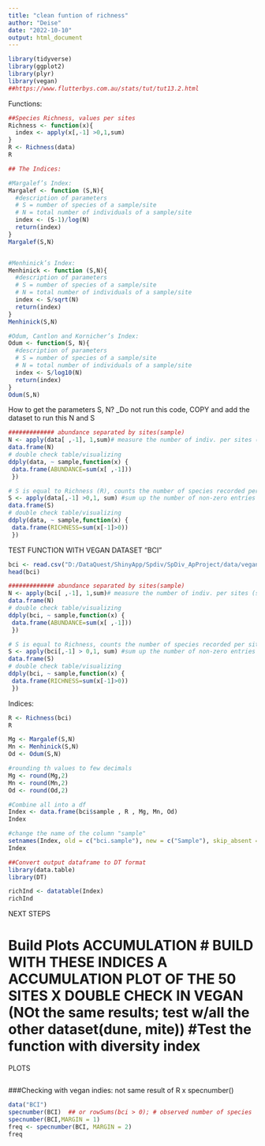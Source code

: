 ```yaml
---
title: "clean funtion of richness"
author: "Deise"
date: "2022-10-10"
output: html_document
---
```


```r
library(tidyverse) 
library(ggplot2)
library(plyr)
library(vegan)
##https://www.flutterbys.com.au/stats/tut/tut13.2.html
```



Functions:

```r
##Species Richness, values per sites
Richness <- function(x){
  index <- apply(x[,-1] >0,1,sum)
}
R <- Richness(data)
R

## The Indices:

#Margalef’s Index:
Margalef <- function (S,N){
  #description of parameters
  # S = number of species of a sample/site
  # N = total number of individuals of a sample/site
  index <- (S-1)/log(N)
  return(index)
}
Margalef(S,N)


#Menhinick’s Index:
Menhinick <- function (S,N){
  #description of parameters
  # S = number of species of a sample/site
  # N = total number of individuals of a sample/site
  index <- S/sqrt(N)
  return(index)
}
Menhinick(S,N)

#Odum, Cantlon and Kornicher’s Index:
Odum <- function(S, N){
  #description of parameters
  # S = number of species of a sample/site
  # N = total number of individuals of a sample/site
  index <- S/log10(N)
  return(index)
}
Odum(S,N)
```

How to get the parameters S, N?
_Do not run this code, COPY and add the dataset to run this N and S
```r
############# abundance separated by sites(sample)
N <- apply(data[ ,-1], 1,sum)# measure the number of indiv. per sites (sample)
data.frame(N)
# double check table/visualizing
ddply(data, ~ sample,function(x) {
 data.frame(ABUNDANCE=sum(x[ ,-1]))
 }) 

# S is equal to Richness (R), counts the number of species recorded per site
S <- apply(data[,-1] >0,1, sum) #sum up the number of non-zero entries per row (1)
data.frame(S)
# double check table/visualizing
ddply(data, ~ sample,function(x) {
 data.frame(RICHNESS=sum(x[-1]>0))
 }) 

```



TEST FUNCTION WITH VEGAN DATASET "BCI"

```r
bci <- read.csv("D:/DataQuest/ShinyApp/Spdiv/SpDiv_ApProject/data/vegan.BCI.csv")
head(bci)

############# abundance separated by sites(sample)
N <- apply(bci[ ,-1], 1,sum)# measure the number of indiv. per sites (sample)
data.frame(N)
# double check table/visualizing
ddply(bci, ~ sample,function(x) {
 data.frame(ABUNDANCE=sum(x[ ,-1]))
 }) 

# S is equal to Richness, counts the number of species recorded per site
S <- apply(bci[,-1] > 0,1, sum) #sum up the number of non-zero entries per row (1)
data.frame(S)
# double check table/visualizing
ddply(bci, ~ sample,function(x) {
 data.frame(RICHNESS=sum(x[-1]>0))
 }) 
```

Indices:

```r
R <- Richness(bci)
R

Mg <- Margalef(S,N)
Mn <- Menhinick(S,N) 
Od <- Odum(S,N)

#rounding th values to few decimals
Mg <- round(Mg,2)
Mn <- round(Mn,2)
Od <- round(Od,2)
```


```r
#Combine all into a df
Index <- data.frame(bci$sample , R , Mg, Mn, Od)
Index

#change the name of the column "sample"
setnames(Index, old = c("bci.sample"), new = c("Sample"), skip_absent = TRUE)
Index

```

```r
##Convert output dataframe to DT format
library(data.table)
library(DT)

richInd <- datatable(Index)
richInd


```

############ NEXT STEPS

# Build Plots ACCUMULATION # BUILD WITH THESE INDICES A ACCUMULATION PLOT OF THE 50 SITES X DOUBLE CHECK IN VEGAN (NOt the same results; test w/all the other dataset(dune, mite)) #Test the function with diversity index

################ PLOTS

```r

```

###################################################################### 

###Checking with vegan indies: not same result of R x specnumber()

```r
data("BCI")
specnumber(BCI)  ## or rowSums(bci > 0); # observed number of species
specnumber(BCI,MARGIN = 1)
freq <- specnumber(BCI, MARGIN = 2)
freq


```
